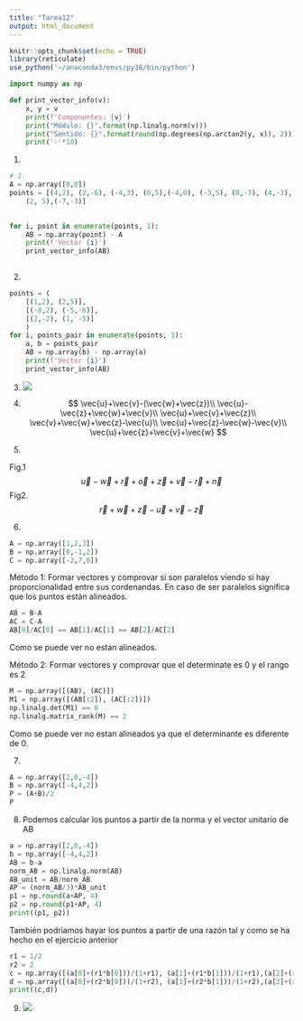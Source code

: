 ```yaml
---
title: "Tarea12"
output: html_document
---
```


```r
knitr::opts_chunk$set(echo = TRUE)
library(reticulate)
use_python('~/anaconda3/envs/py38/bin/python')
```

```python
import numpy as np

def print_vector_info(v):
    x, y = v
    print(f'Componentes: {v}')
    print("Módulo: {}".format(np.linalg.norm(v)))
    print("Sentido: {}".format(round(np.degrees(np.arctan2(y, x)), 2)))
    print('-'*10)
```

1.
```python
# 1.
A = np.array([0,0])
points = [(4,2), (2,-6), (-4,3), (0,5),(-4,0), (-3,5), (0,-3), (4,-3),
    (2, 5),(-7,-3)]
    

for i, point in enumerate(points, 1):
    AB = np.array(point) - A
    print(f'Vector {i}')
    print_vector_info(AB)
    
```

2.
```python
points = (
    [(1,2), (2,5)], 
    [(-8,2), (-5,-6)], 
    [(2,-2), (1, -5)]
    )
for i, points_pair in enumerate(points, 1):
    a, b = points_pair
    AB = np.array(b) - np.array(a)
    print(f'Vector {i}')
    print_vector_info(AB)
```

3.
![](https://raw.githubusercontent.com/jcarlosgalvezm/curso-algebra-lineal/master/tasks/Tarea12-3.png)

4.
$$
\vec{u}+\vec{v}-(\vec{w}+\vec{z})\\
\vec{u}-\vec{z}+\vec{w}+\vec{v}\\
\vec{u}+\vec{v}+\vec{z}\\
\vec{v}+\vec{w}+\vec{z}-\vec{u}\\
\vec{u}+\vec{z}-\vec{w}-\vec{v}\\
\vec{u}+\vec{z}+\vec{v}+\vec{w}
$$
5.

Fig.1
$$
\vec{u}-\vec{w}+\vec{r}+\vec{o}+\vec{z}+\vec{v}-\vec{r}+\vec{n}
$$
Fig2.
$$
\vec{r}+\vec{w}+\vec{z}-\vec{u}+\vec{v}-\vec{z}
$$

6.
```python
A = np.array([1,2,3])
B = np.array([0,-1,2])
C = np.array([-2,7,0])
```
Método 1: Formar vectores y comprovar si son paralelos viendo si hay proporcionalidad entre sus cordenandas. En caso de ser paralelos significa que los puntos están alineados.
```python
AB = B-A
AC = C-A
AB[0]/AC[0] == AB[1]/AC[1] == AB[2]/AC[2]
```
Como se puede ver no estan alineados.

Método 2: Formar vectores y comprovar que el determinate es 0 y el rango es 2 
```python
M = np.array([(AB), (AC)])
M1 = np.array([(AB[:2]), (AC[:2])])
np.linalg.det(M1) == 0
np.linalg.matrix_rank(M) == 2
```
Como se puede ver no estan alineados ya que el determinante es diferente de 0.

7.
```python
A = np.array([2,0,-4])
B = np.array([-4,4,2])
P = (A+B)/2
P
```

8.
Podemos calcular los puntos a partir de la norma y el vector unitario de AB
```python
a = np.array([2,0,-4])
b = np.array([-4,4,2])
AB = b-a
norm_AB = np.linalg.norm(AB)
AB_unit = AB/norm_AB
AP = (norm_AB/3)*AB_unit
p1 = np.round(a+AP, 4)
p2 = np.round(p1+AP, 4)
print((p1, p2))
```

También podriamos hayar los puntos a partir de una razón tal y como se ha hecho en el ejercicio anterior
```python
r1 = 1/2
r2 = 2
c = np.array([(a[0]+(r1*b[0]))/(1+r1), (a[1]+(r1*b[1]))/(1+r1),(a[2]+(r1*b[2]))/(1+r1)])
d = np.array([(a[0]+(r2*b[0]))/(1+r2), (a[1]+(r2*b[1]))/(1+r2),(a[2]+(r2*b[2]))/(1+r2)])
print((c,d))
```

9.
![](https://raw.githubusercontent.com/jcarlosgalvezm/curso-algebra-lineal/master/tasks/Tarea12-9.png)

